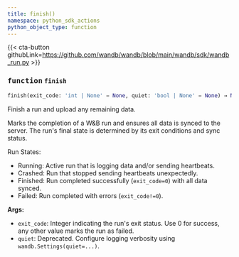 ```yaml
---
title: finish()
namespace: python_sdk_actions
python_object_type: function
---
```


{{< cta-button githubLink=https://github.com/wandb/wandb/blob/main/wandb/sdk/wandb_run.py >}}




### <kbd>function</kbd> `finish`

```python
finish(exit_code: 'int | None' = None, quiet: 'bool | None' = None) → None
```

Finish a run and upload any remaining data. 

Marks the completion of a W&B run and ensures all data is synced to the server. The run's final state is determined by its exit conditions and sync status. 

Run States: 
- Running: Active run that is logging data and/or sending heartbeats. 
- Crashed: Run that stopped sending heartbeats unexpectedly. 
- Finished: Run completed successfully (`exit_code=0`) with all data synced. 
- Failed: Run completed with errors (`exit_code!=0`). 



**Args:**
 
 - `exit_code`:  Integer indicating the run's exit status. Use 0 for success,  any other value marks the run as failed. 
 - `quiet`:  Deprecated. Configure logging verbosity using `wandb.Settings(quiet=...)`. 
